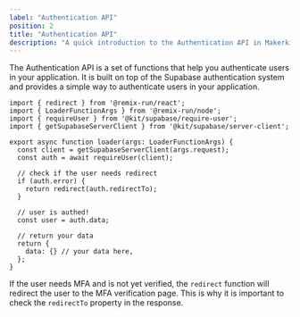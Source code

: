 ```yaml
---
label: "Authentication API"
position: 2
title: "Authentication API"
description: "A quick introduction to the Authentication API in Makerkit"
---
```


The Authentication API is a set of functions that help you authenticate users in your application. It is built on top of the Supabase authentication system and provides a simple way to authenticate users in your application.

```tsx
import { redirect } from '@remix-run/react';
import { LoaderFunctionArgs } from '@remix-run/node';
import { requireUser } from '@kit/supabase/require-user';
import { getSupabaseServerClient } from '@kit/supabase/server-client';

export async function loader(args: LoaderFunctionArgs) {
  const client = getSupabaseServerClient(args.request);
  const auth = await requireUser(client);

  // check if the user needs redirect
  if (auth.error) {
    return redirect(auth.redirectTo);
  }

  // user is authed!
  const user = auth.data;

  // return your data
  return {
    data: {} // your data here,
  };
}
```

If the user needs MFA and is not yet verified, the `redirect` function will redirect the user to the MFA verification page. This is why it is important to check the `redirectTo` property in the response.